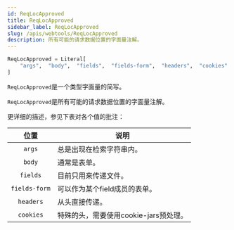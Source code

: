 ```yaml
---
id: ReqLocApproved
title: ReqLocApproved
sidebar_label: ReqLocApproved
slug: /apis/webtools/ReqLocApproved
description: 所有可能的请求数据位置的字面量注解。
---
```



<APITopBar type="type" source="webtools.ReqLocApproved" />

```python
ReqLocApproved = Literal[
    "args",  "body",  "fields",  "fields-form",  "headers",  "cookies"
]
```

`ReqLocApproved`是一个类型字面量的简写。

`ReqLocApproved`是所有可能的请求数据位置的字面量注解。

更详细的描述，参见下表对各个值的批注：

|     位置      | <center>说明</center>                 |
| :-----------: | :------------------------------------ |
|    `args`     | 总是出现在检索字符串内。              |
|    `body`     | 通常是表单。                          |
|   `fields`    | 目前只用来传递文件。                  |
| `fields-form` | 可以作为某个field成员的表单。         |
|   `headers`   | 从头直接传递。                        |
|   `cookies`   | 特殊的头，需要使用cookie-jars预处理。 |
